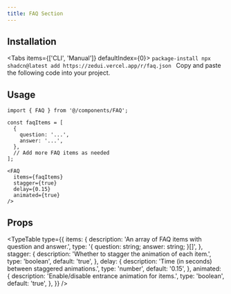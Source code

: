 ---
title: FAQ Section
---

<ComponentPreview name="faq-demo" display="both" reload />

## Installation

<Tabs items={['CLI', 'Manual']} defaultIndex={0}>
  <Tab value="CLI">
    ```package-install
    npx shadcn@latest add https://zedui.vercel.app/r/faq.json
    ```
  </Tab>
  <Tab value="Manual">
    Copy and paste the following code into your project.
    <ComponentPreview name="faq" display="code" reload title="components/FAQ.tsx" />
  </Tab>
</Tabs>

## Usage

```tsx
import { FAQ } from '@/components/FAQ';
```
```tsx
const faqItems = [
  {
    question: '...',
    answer: '...',
  },
  // Add more FAQ items as needed
];
```

```tsx
<FAQ
  items={faqItems}
  stagger={true}
  delay={0.15}
  animated={true}
/>
```


## Props

<TypeTable
  type={{
    items: {
      description: 'An array of FAQ items with question and answer.',
      type: '{ question: string; answer: string; }[]',
    },
    stagger: {
      description: 'Whether to stagger the animation of each item.',
      type: 'boolean',
      default: 'true',
    },
    delay: {
      description: 'Time (in seconds) between staggered animations.',
      type: 'number',
      default: '0.15',
    },
    animated: {
      description: 'Enable/disable entrance animation for items.',
      type: 'boolean',
      default: 'true',
    },
  }}
/>

